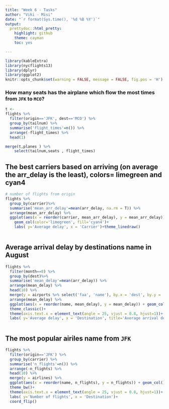 ```yaml
---
title: "Week 6 - Tasks"
author: "Viki - Misi"
date: "`r format(Sys.time(), '%d %B %Y')`"
output:
  prettydoc::html_pretty:
    highlight: github
    theme: cayman
    toc: yes

---
```


```r
library(kableExtra)
library(nycflights13)
library(dplyr)
library(ggplot2)
knitr::opts_chunk$set(warning = FALSE, message = FALSE, fig.pos = 'H') 

```


### How many seats has the airplane which flow the most times from `JFK` to `MCO`?

```r
t <-
flights %>% 
  filter(origin=='JFK', dest=='MCO') %>% 
  group_by(tailnum) %>% 
  summarise('flight_times'=n()) %>%
  arrange(-flight_times) %>% 
  head(1)

merge(t,planes ) %>% 
    select(tailnum,seats , flight_times)


```

## The best carriers based on arriving (on average the arr_delay is the least), colors= limegreen and cyan4
```r
# number of flights from origin
flights %>%
  group_by(carrier)%>%
  summarise('mean_arr_delay'=mean(arr_delay, na.rm = T)) %>%
  arrange(mean_arr_delay) %>% 
  ggplot(aes(x = reorder(carrier, mean_arr_delay), y = mean_arr_delay)) + 
    geom_col(color='limegreen', fill='cyan4')+
    labs( y='Average delay', x = 'Carrier')+theme_linedraw()
  


```



## Average arrival delay by destinations **name** in August

```r

flights %>%
  filter(month==8) %>% 
  group_by(dest)%>%
  summarise('mean_delay'=mean(arr_delay)) %>%
  arrange(mean_delay) %>% 
  head(10) %>%
  merge(y = airports %>% select('faa', 'name'), by.x = 'dest', by.y = 'faa' ) %>% 
  arrange(mean_delay) %>% 
  ggplot(aes(x = reorder(name, mean_delay), y = mean_delay)) + geom_col()+
  theme_classic()+
  theme(axis.text.x = element_text(angle = 25, vjust = 0.8, hjust=1))+
  labs( y='Average delay', x = 'Destination', title='Average arrival delay', subtitle = 'by destination')



```


## The most popular airiles **name** from `JFK`
```r

flights %>%
  filter(origin=='JFK') %>% 
  group_by(carrier) %>%
  summarise('n_flights'=n()) %>%
  arrange(-n_flights) %>% 
  head(10) %>% 
  merge(y = airlines) %>% 
  ggplot(aes(x = reorder(name, n_flights), y = n_flights)) + geom_col()+
  theme_bw()+
  theme(axis.text.x = element_text(angle = 25, vjust = 0.8, hjust=1))+
  labs( y='Number of flights', x = 'Destination')+
  coord_flip()




```

